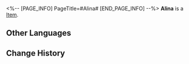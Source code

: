 <%-- [PAGE_INFO]
PageTitle=#Alina#
[END_PAGE_INFO] --%>
{{Item Infobox
|id          = 250120
|image       = Item Alina.png{{subst:void|<!--$UPLOAD:<<SpriteOutput/AvatarShopIcon/NPC/11306.png>-<Item Alina.png>-<Item Icons>>-->}}
|type        = 
|invCategory = 
|rarity      = 4
|effect      = 
|description = 
}}
'''Alina''' is a [[Item]].

==Other Languages==
{{Other Languages
|en   = Alina
|zhs  = 阿丽娜
|zht  = 阿麗娜
|ja   = アリーナ
|ko   = 앨리나
|es   = Alina
|fr   = Alina
|ru   = Алина
|th   = Alina
|vi   = Alina
|de   = Alina
|id   = Alina
|pt   = Alina
}}

==Change History==
{{Change History|1.1}}